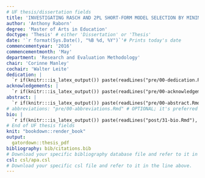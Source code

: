 ```yaml
---
# UF thesis/dissertation fields
title: 'INVESTIGATING RASCH AND 2PL SHORT-FORM MODEL SELECTION BY MINIMIZING OUT-SAMPLE CLASSIFICATION ERROR' # ALL CAPS
author: 'Anthony Raborn'
degree: 'Master of Arts in Education'
doctype: 'Thesis' # either 'Dissertation' or 'Thesis'
date: '`r format(Sys.Date(), "%B %d, %Y")`'# Prints today's date
commencementyear: '2016'
commencementmonth: 'May'
department: 'Research and Evaluation Methodology'
chair: 'Corinne Manley'
cochair: 'Walter Leite'
dedication: |
  `r if(knitr:::is_latex_output()) paste(readLines("pre/00-dedication.Rmd"), collapse = '\n  ')`
acknowledgements: |
  `r if(knitr:::is_latex_output()) paste(readLines("pre/00-acknowledgements.Rmd"), collapse = '\n  ')`
abstract: |
  `r if(knitr:::is_latex_output()) paste(readLines("pre/00-abstract.Rmd"), collapse = '\n  ')`
# abbreviations: "pre/00-abbreviations.Rmd" # OPTIONAL; it's preferred to write out abbreviations the first time you use them
bio: |
  `r if(knitr:::is_latex_output()) paste(readLines("post/31-bio.Rmd"), collapse = '\n  ')`
# End of UF thesis fields
knit: "bookdown::render_book"
output:
  gatordown::thesis_pdf
bibliography: bib/citations.bib
# Download your specific bibliography database file and refer to it in the line above.
csl: csl/apa.csl
# Download your specific csl file and refer to it in the line above.
---
```

